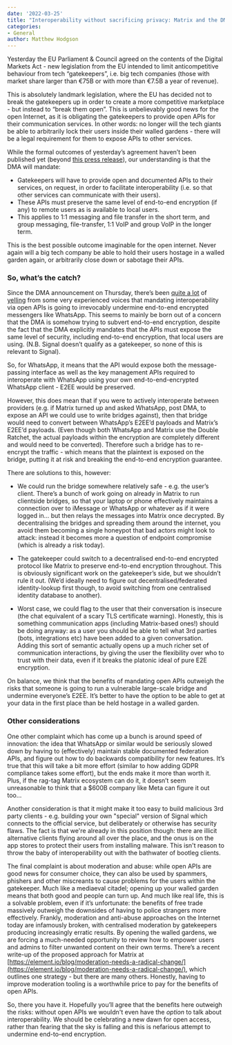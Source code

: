 ```yaml
---
date: '2022-03-25'
title: "Interoperability without sacrificing privacy: Matrix and the DMA"
categories:
- General
author: Matthew Hodgson
---
```


Yesterday the EU Parliament & Council agreed on the contents of the Digital
Markets Act - new legislation from the EU intended to limit anticompetitive
behaviour from tech “gatekeepers”, i.e. big tech companies (those with market
share larger than €75B or with more than €7.5B a year of revenue).

This is absolutely landmark legislation, where the EU has decided not to break
the gatekeepers up in order to create a more competitive marketplace - but
instead to “break them open”.  This is unbelievably good news for the open
Internet, as it is obligating the gatekeepers to provide open APIs for their
communication services.  In other words: no longer will the tech giants be
able to arbitrarily lock their users inside their walled gardens - there will
be a legal requirement for them to expose APIs to other services.

While the formal outcomes of yesterday’s agreement haven’t been published yet
(beyond [this press release](https://www.europarl.europa.eu/news/en/press-room/20220315IPR25504/deal-on-digital-markets-act-ensuring-fair-competition-and-more-choice-for-users)),
our understanding is that the DMA will mandate:

  * Gatekeepers will have to provide open and documented APIs to their
    services, on request, in order to facilitate interoperability (i.e. so
    that other services can communicate with their users).
  * These APIs must preserve the same level of end-to-end encryption (if any)
    to remote users as is available to local users.
  * This applies to 1:1 messaging and file transfer in the short term, and
    group messaging, file-transfer, 1:1 VoIP and group VoIP in the longer
    term.

This is the best possible outcome imaginable for the open internet.  Never
again will a big tech company be able to hold their users hostage in a walled
garden again, or arbitrarily close down or sabotage their APIs.

### So, what’s the catch?

Since the DMA announcement on Thursday, there’s been [quite a lot](https://twitter.com/alexstamos/status/1507145126006587411)
of [yelling](https://twitter.com/AlecMuffett/status/1507366934412734491) from some very
experienced voices that mandating interoperability via open APIs is going to
irrevocably undermine end-to-end encrypted messengers like WhatsApp.  This
seems to mainly be born out of a concern that the DMA is somehow trying to
subvert end-to-end encryption, despite the fact that the DMA explicitly
mandates that the APIs must expose the same level of security, including
end-to-end encryption, that local users are using. (N.B. Signal doesn’t
qualify as a gatekeeper, so none of this is relevant to Signal).

So, for WhatsApp, it means that the API would expose both the message-passing
interface as well as the key management APIs required to interoperate with
WhatsApp using your own end-to-end-encrypted WhatsApp client - E2EE would be
preserved.

However, this does mean that if you were to actively interoperate between
providers (e.g. if Matrix turned up and asked WhatsApp, post DMA, to expose
an API we could use to write bridges against), then that bridge would need to
convert between WhatsApp’s E2EE’d payloads and Matrix’s E2EE’d payloads.
(Even though both WhatsApp and Matrix use the Double Ratchet, the actual
payloads within the encryption are completely different and would need to be
converted).  Therefore such a bridge has to re-encrypt the traffic - which
means that the plaintext is exposed on the bridge, putting it at risk and
breaking the end-to-end encryption guarantee.

There are solutions to this, however:

* We could run the bridge somewhere relatively safe - e.g. the user’s client.
  There’s a bunch of work going on already in Matrix to run clientside
  bridges, so that your laptop or phone effectively maintains a connection
  over to iMessage or WhatsApp or whatever as if it were logged in… but then
  relays the messages into Matrix once decrypted.  By decentralising the
  bridges and spreading them around the internet, you avoid them becoming a
  single honeypot that bad actors might look to attack: instead it becomes
  more a question of endpoint compromise (which is already a risk today).

* The gatekeeper could switch to a decentralised end-to-end encrypted protocol
  like Matrix to preserve end-to-end encryption throughout.  This is
  obviously significant work on the gatekeeper’s side, but we shouldn’t rule
  it out.  (We’d ideally need to figure out decentralised/federated
  identity-lookup first though, to avoid switching from one centralised
  identity database to another).

* Worst case, we could flag to the user that their conversation is insecure
  (the chat equivalent of a scary TLS certificate warning).  Honestly, this
  is something communication apps (including Matrix-based ones!) should be
  doing anyway: as a user you should be able to tell what 3rd parties
  (bots, integrations etc) have been added to a given conversation.  Adding
  this sort of semantic actually opens up a much richer set of communication
  interactions, by giving the user the flexibility over who to trust with
  their data, even if it breaks the platonic ideal of pure E2E encryption.

On balance, we think that the benefits of mandating open APIs outweigh the
risks that someone is going to run a vulnerable large-scale bridge and
undermine everyone’s E2EE.  It’s better to have the option to be able to get
at your data in the first place than be held hostage in a walled garden.

### Other considerations

One other complaint which has come up a bunch is around speed of innovation:
the idea that WhatsApp or similar would be seriously slowed down by having
to (effectively) maintain stable documented federation APIs, and figure out
how to do backwards compatibility for new features.  It’s true that this will
take a bit more effort (similar to how adding GDPR compliance takes some
effort), but the ends make it more than worth it.  Plus, if the rag-tag
Matrix ecosystem can do it, it doesn’t seem unreasonable to think that a
$600B company like Meta can figure it out too...

Another consideration is that it might make it too easy to build malicious 3rd
party clients - e.g. building your own "special" version of Signal which
connects to the official service, but deliberately or otherwise has security
flaws.  The fact is that we're already in this position though: there are
illicit alternative clients flying around all over the place, and the onus is
on the app stores to protect their users from installing malware.  This isn't
reason to throw the baby of interoperability out with the bathwater of
bootleg clients.

The final complaint is about moderation and abuse: while open APIs are good
news for consumer choice, they can also be used by spammers, phishers and
other miscreants to cause problems for the users within the gatekeeper.  Much
like a mediaeval citadel; opening up your walled garden means that both good
and people can turn up.  And much like real life, this is a solvable problem,
even if it’s unfortunate: the benefits of free trade massively outweigh the
downsides of having to police strangers more effectively.  Frankly,
moderation and anti-abuse approaches on the Internet today are infamously
broken, with centralised moderation by gatekeepers producing increasingly
erratic results.  By opening the walled gardens, we are forcing a much-needed
opportunity to review how to empower users and admins to filter unwanted
content on their own terms.  There’s a recent write-up of the proposed
approach for Matrix at
[https://element.io/blog/moderation-needs-a-radical-change/](https://element.io/blog/moderation-needs-a-radical-change/),
which outlines one strategy - but there are many others.  Honestly, having to improve
moderation tooling is a worthwhile price to pay for the benefits of open
APIs.

So, there you have it. Hopefully you’ll agree that the benefits here outweigh
the risks: without open APIs we wouldn't even have the *option* to talk about
interoperability.  We should be celebrating a new dawn for open access,
rather than fearing that the sky is falling and this is nefarious attempt to
undermine end-to-end encryption.